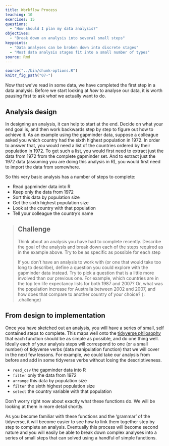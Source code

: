 ```yaml
---
title: Workflow Process
teaching: 10
exercises: 15
questions:
  - "How should I plan my data analysis?"
objectives:
  - "Break down an analysis into several small steps"
keypoints:
  - "Data analyses can be broken down into discrete stages"
  - "Most data analysis stages fit into a small number of types"
source: Rmd
---
```


```r
source("../bin/chunk-options.R")
knitr_fig_path("07-")
```

Now that we've read in some data, we have completed the first step in a data analysis. Before we 
start looking at *how* to analyse our data, it is worth pausing first to ask *what* we actually 
want to do. 

## Analysis design

In designing an analysis, it can help to start at the end. Decide on what your end goal is, and then
work backwards step by step to figure out how to achieve it. As an example using the gapminder data,
suppose a colleague asked you which country had the sixth highest population in 1972. In order to 
answer that, you would need a list of the countries ordered by their population in 1972. To get such
a list, you would first need to extract just the data from 1972 from the complete gapminder set. And 
to extract just the 1972 data (assuming you are doing this analysis in R), you would first need to
import the data from somewhere.

So this very basic analysis has a number of steps to complete:

  * Read gapminder data into R
  * Keep only the data from 1972
  * Sort this data by population size
  * Get the sixth highest population size
  * Look at the country with that population
  * Tell your colleague the country's name
  
> ## Challenge
>
> Think about an analysis you have had to complete recently. Describe the goal of the analysis and
> break down each of the steps required as in the example above. Try to be as specific as possible
> for each step 
>  
> If you don't have an analysis to work with (or one that would take too long to describe), define a
> question you could explore with the gapminder data instead. Try to pick a question that is a little
> more involved than our previous one. For example, which countries are in the top ten life expectancy
> lists for both 1987 and 2007? Or, what was the population increase for Australia between 2002 and
> 2007, and how does that compare to another country of your choice?
{: .challenge}  
  
## From design to implementation
  
Once you have sketched out an analysis, you will have a series of small, self contained steps to 
complete. This maps well onto the [tidyverse philosophy](https://tidyverse.tidyverse.org/articles/manifesto.html)
that each function should be as simple as possible, and do one thing well. Ideally each of your 
analysis steps will correspond to one (or a small number) of tidyverse verbs (data manipulation function) 
that we will cover in the next few lessons. For example, we could take our analysis from before and 
add in some tidyverse verbs without losing the descriptiveness.

  * `read_csv` the gapminder data into R
  * `filter` only the data from 1972 
  * `arrange` this data by population size
  * `filter` the sixth highest population size
  * `select` the country variable with that population
  
Don't worry right now about exactly what these functions do. We will be looking at them in more 
detail shortly.

As you become familiar with these functions and the 'grammar' of the tidyverse, it will become easier
to see how to link them together step by step to complete an analysis. Eventually this process will
become second nature and you will easily be able to break down complex analyses into a series of 
small steps that can solved using a handful of simple functions.